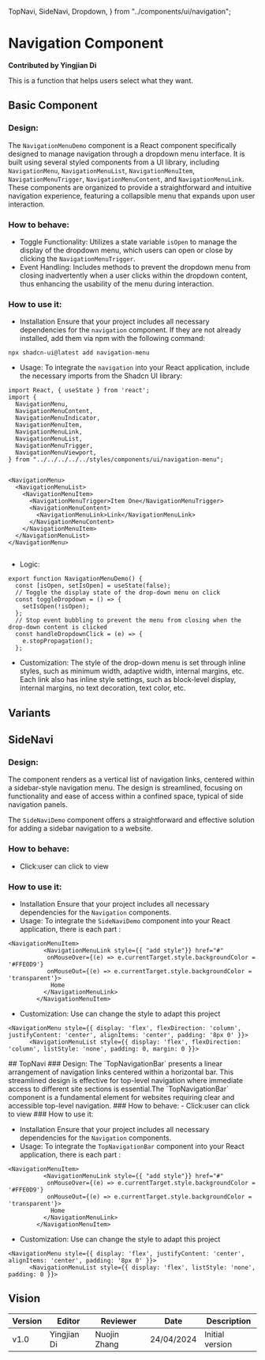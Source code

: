  TopNavi,
  SideNavi,
  Dropdown,
} from "../components/ui/navigation";

# Navigation Component


**Contributed by Yingjian Di**

This is a function that helps users select what they want.

## Basic Component
### Design:
The `NavigationMenuDemo` component is a React component specifically designed to manage navigation through a dropdown menu interface. It is built using several styled components from a UI library, including `NavigationMenu`, `NavigationMenuList`, `NavigationMenuItem`, `NavigationMenuTrigger`, `NavigationMenuContent`, and `NavigationMenuLink`. These components are organized to provide a straightforward and intuitive navigation experience, featuring a collapsible menu that expands upon user interaction. 
### How to behave:
- Toggle Functionality: Utilizes a state variable `isOpen` to manage the display of the dropdown menu, which users can open or close by clicking the `NavigationMenuTrigger`. 
- Event Handling: Includes methods to prevent the dropdown menu from closing inadvertently when a user clicks within the dropdown content, thus enhancing the usability of the menu during interaction. 
### How to use it:
- Installation
Ensure that your project includes all necessary dependencies for the `navigation` component. If they are not already installed, add them via npm with the following command: 
```
npx shadcn-ui@latest add navigation-menu 
```
- Usage:
To integrate the `navigation` into your React application, include the necessary imports from the Shadcn UI library:
```
import React, { useState } from 'react';
import {
  NavigationMenu,
  NavigationMenuContent,
  NavigationMenuIndicator,
  NavigationMenuItem,
  NavigationMenuLink,
  NavigationMenuList,
  NavigationMenuTrigger,
  NavigationMenuViewport,
} from "../../../../../styles/components/ui/navigation-menu";


```

```
<NavigationMenu>
  <NavigationMenuList>
    <NavigationMenuItem>
      <NavigationMenuTrigger>Item One</NavigationMenuTrigger>
      <NavigationMenuContent>
        <NavigationMenuLink>Link</NavigationMenuLink>
      </NavigationMenuContent>
    </NavigationMenuItem>
  </NavigationMenuList>
</NavigationMenu>


```
- Logic:
```
export function NavigationMenuDemo() {
  const [isOpen, setIsOpen] = useState(false);
  // Toggle the display state of the drop-down menu on click
  const toggleDropdown = () => {
    setIsOpen(!isOpen);
  };
  // Stop event bubbling to prevent the menu from closing when the drop-down content is clicked
  const handleDropdownClick = (e) => {
    e.stopPropagation();
  };
```
- Customization:
The style of the drop-down menu is set through inline styles, such as minimum width, adaptive width, internal margins, etc.
Each link also has inline style settings, such as block-level display, internal margins, no text decoration, text color, etc.
<Dropdown />


## Variants
## SideNavi
### Design:
The component renders as a vertical list of navigation links, centered within a sidebar-style navigation menu. The design is streamlined, focusing on functionality and ease of access within a confined space, typical of side navigation panels. 

The `SideNaviDemo` component offers a straightforward and effective solution for adding a sidebar navigation to a website.  
### How to behave:
- Click:user can click to view
### How to use it:

- Installation
Ensure that your project includes all necessary dependencies for the `Navigation` components.
- Usage:
To integrate the `SideNaviDemo` component into your React application, there is each part :
```
<NavigationMenuItem>
          <NavigationMenuLink style={{ "add style"}} href="#"
           onMouseOver={(e) => e.currentTarget.style.backgroundColor = '#FFE0D9'}
           onMouseOut={(e) => e.currentTarget.style.backgroundColor = 'transparent'}>
            Home
          </NavigationMenuLink>
        </NavigationMenuItem>
```
- Customization:
Use can change the style to adapt this project
```
<NavigationMenu style={{ display: 'flex', flexDirection: 'column', justifyContent: 'center', alignItems: 'center', padding: '8px 0' }}>
      <NavigationMenuList style={{ display: 'flex', flexDirection: 'column', listStyle: 'none', padding: 0, margin: 0 }}>
```

<SideNavi />
## TopNavi
### Design:
The `TopNavigationBar` presents a linear arrangement of navigation links centered within a horizontal bar. This streamlined design is effective for top-level navigation where immediate access to different site sections is essential.The `TopNavigationBar` component is a fundamental element for websites requiring clear and accessible top-level navigation. 
### How to behave:
- Click:user can click to view
### How to use it:

- Installation
Ensure that your project includes all necessary dependencies for the `Navigation` components.
- Usage:
To integrate the `TopNavigationBar` component into your React application, there is each part :
```
<NavigationMenuItem>
          <NavigationMenuLink style={{ "add style"}} href="#"
           onMouseOver={(e) => e.currentTarget.style.backgroundColor = '#FFE0D9'}
           onMouseOut={(e) => e.currentTarget.style.backgroundColor = 'transparent'}>
            Home
          </NavigationMenuLink>
        </NavigationMenuItem>
```
- Customization:
Use can change the style to adapt this project
```
<NavigationMenu style={{ display: 'flex', justifyContent: 'center', alignItems: 'center', padding: '8px 0' }}>
      <NavigationMenuList style={{ display: 'flex', listStyle: 'none', padding: 0 }}>
```
<TopNavi />



## Vision
| Version | Editor      | Reviewer     | Date       | Description     |
|---------|-------------|-------------|------------|-----------------|
| v1.0    | Yingjian Di | Nuojin Zhang | 24/04/2024 | Initial version |